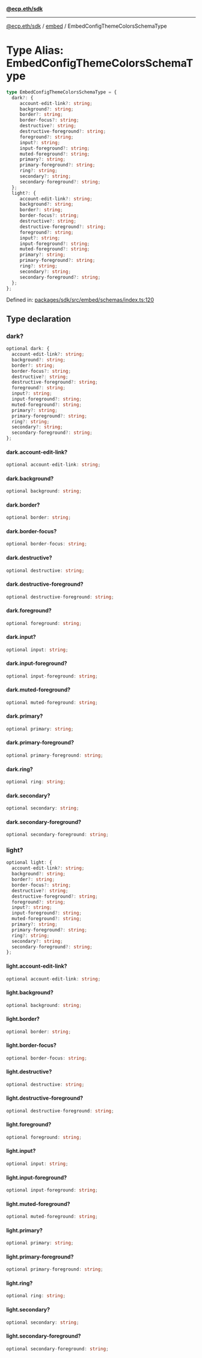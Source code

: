 [**@ecp.eth/sdk**](../../index.mdx)

***

[@ecp.eth/sdk](/sdk-reference/index.mdx) / [embed](/sdk-reference/embed/index.mdx) / EmbedConfigThemeColorsSchemaType

# Type Alias: EmbedConfigThemeColorsSchemaType

```ts
type EmbedConfigThemeColorsSchemaType = {
  dark?: {
     account-edit-link?: string;
     background?: string;
     border?: string;
     border-focus?: string;
     destructive?: string;
     destructive-foreground?: string;
     foreground?: string;
     input?: string;
     input-foreground?: string;
     muted-foreground?: string;
     primary?: string;
     primary-foreground?: string;
     ring?: string;
     secondary?: string;
     secondary-foreground?: string;
  };
  light?: {
     account-edit-link?: string;
     background?: string;
     border?: string;
     border-focus?: string;
     destructive?: string;
     destructive-foreground?: string;
     foreground?: string;
     input?: string;
     input-foreground?: string;
     muted-foreground?: string;
     primary?: string;
     primary-foreground?: string;
     ring?: string;
     secondary?: string;
     secondary-foreground?: string;
  };
};
```

Defined in: [packages/sdk/src/embed/schemas/index.ts:120](https://github.com/ecp-eth/comments-monorepo/blob/main/packages/sdk/src/embed/schemas/index.ts#L120)

## Type declaration

### dark?

```ts
optional dark: {
  account-edit-link?: string;
  background?: string;
  border?: string;
  border-focus?: string;
  destructive?: string;
  destructive-foreground?: string;
  foreground?: string;
  input?: string;
  input-foreground?: string;
  muted-foreground?: string;
  primary?: string;
  primary-foreground?: string;
  ring?: string;
  secondary?: string;
  secondary-foreground?: string;
};
```

#### dark.account-edit-link?

```ts
optional account-edit-link: string;
```

#### dark.background?

```ts
optional background: string;
```

#### dark.border?

```ts
optional border: string;
```

#### dark.border-focus?

```ts
optional border-focus: string;
```

#### dark.destructive?

```ts
optional destructive: string;
```

#### dark.destructive-foreground?

```ts
optional destructive-foreground: string;
```

#### dark.foreground?

```ts
optional foreground: string;
```

#### dark.input?

```ts
optional input: string;
```

#### dark.input-foreground?

```ts
optional input-foreground: string;
```

#### dark.muted-foreground?

```ts
optional muted-foreground: string;
```

#### dark.primary?

```ts
optional primary: string;
```

#### dark.primary-foreground?

```ts
optional primary-foreground: string;
```

#### dark.ring?

```ts
optional ring: string;
```

#### dark.secondary?

```ts
optional secondary: string;
```

#### dark.secondary-foreground?

```ts
optional secondary-foreground: string;
```

### light?

```ts
optional light: {
  account-edit-link?: string;
  background?: string;
  border?: string;
  border-focus?: string;
  destructive?: string;
  destructive-foreground?: string;
  foreground?: string;
  input?: string;
  input-foreground?: string;
  muted-foreground?: string;
  primary?: string;
  primary-foreground?: string;
  ring?: string;
  secondary?: string;
  secondary-foreground?: string;
};
```

#### light.account-edit-link?

```ts
optional account-edit-link: string;
```

#### light.background?

```ts
optional background: string;
```

#### light.border?

```ts
optional border: string;
```

#### light.border-focus?

```ts
optional border-focus: string;
```

#### light.destructive?

```ts
optional destructive: string;
```

#### light.destructive-foreground?

```ts
optional destructive-foreground: string;
```

#### light.foreground?

```ts
optional foreground: string;
```

#### light.input?

```ts
optional input: string;
```

#### light.input-foreground?

```ts
optional input-foreground: string;
```

#### light.muted-foreground?

```ts
optional muted-foreground: string;
```

#### light.primary?

```ts
optional primary: string;
```

#### light.primary-foreground?

```ts
optional primary-foreground: string;
```

#### light.ring?

```ts
optional ring: string;
```

#### light.secondary?

```ts
optional secondary: string;
```

#### light.secondary-foreground?

```ts
optional secondary-foreground: string;
```
